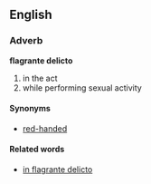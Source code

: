 ==English==
===Adverb===
'''flagrante delicto'''

# in the act
# while performing sexual activity

====Synonyms====

*[[red-handed]]

====Related words====

*[[in flagrante delicto]]
